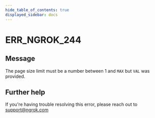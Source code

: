 ```yaml
---
hide_table_of_contents: true
displayed_sidebar: docs
---
```



# ERR_NGROK_244

## Message

The page size limit must be a number between 1 and `MAX` but `VAL` was provided.

<ErrorDetails error="err_ngrok_244" />

## Further help

If you're having trouble resolving this error, please reach out to [support@ngrok.com](mailto:support@ngrok.com?subject=Help%20with%20ERR_NGROK_244)
